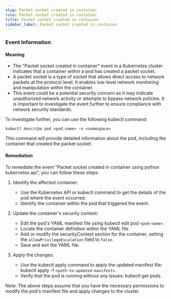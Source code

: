 ```yaml
--- 
slug: Packet socket created in container
rule: Packet socket created in container
title: Packet socket created in container
sidebar_label: Packet socket created in container
---
```

                   


### Event Information

#### Meaning

- The "Packet socket created in container" event in a Kubernetes cluster indicates that a container within a pod has created a packet socket. 
- A packet socket is a type of socket that allows direct access to network packets at the protocol level. It enables low-level network monitoring and manipulation within the container. 
- This event could be a potential security concern as it may indicate unauthorized network activity or attempts to bypass network policies. It is important to investigate the event further to ensure compliance with network security standards.

To investigate further, you can use the following kubectl command:
```
kubectl describe pod <pod_name> -n <namespace>
```
This command will provide detailed information about the pod, including the container that created the packet socket.

#### Remediation

To remediate the event "Packet socket created in container using python kubernetes api", you can follow these steps:

1. Identify the affected container:
   - Use the Kubernetes API or kubectl command to get the details of the pod where the event occurred.
   - Identify the container within the pod that triggered the event.

2. Update the container's security context:
   - Edit the pod's YAML manifest file using kubectl edit pod `<pod-name>`.
   - Locate the container definition within the YAML file.
   - Add or modify the securityContext section for the container, setting the `allowPrivilegeEscalation` field to `false`.
   - Save and exit the YAML file.

3. Apply the changes:
   - Use the kubectl apply command to apply the updated manifest file: kubectl apply -f `<path-to-updated-manifest>`.
   - Verify that the pod is running without any issues: kubectl get pods.

Note: The above steps assume that you have the necessary permissions to modify the pod's manifest file and apply changes to the cluster.

 